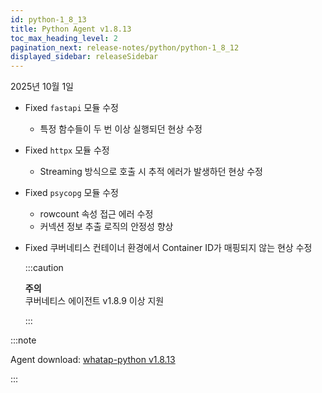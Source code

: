 ```yaml
---
id: python-1_8_13
title: Python Agent v1.8.13
toc_max_heading_level: 2
pagination_next: release-notes/python/python-1_8_12
displayed_sidebar: releaseSidebar
---
```


2025년 10월 1일

- <Status priority='0'>Fixed</Status> `fastapi` 모듈 수정

    - 특정 함수들이 두 번 이상 실행되던 현상 수정

- <Status priority='0'>Fixed</Status> `httpx` 모듈 수정

    - Streaming 방식으로 호출 시 추적 에러가 발생하던 현상 수정

- <Status priority='0'>Fixed</Status> `psycopg` 모듈 수정

    - rowcount 속성 접근 에러 수정
    - 커넥션 정보 추출 로직의 안정성 향상

- <Status priority='0'>Fixed</Status> 쿠버네티스 컨테이너 환경에서 Container ID가 매핑되지 않는 현상 수정

    :::caution

    **주의**  
    쿠버네티스 에이전트 v1.8.9 이상 지원

    :::

:::note

Agent download: [whatap-python v1.8.13](https://pypi.org/project/whatap-python/1.8.13/)

:::